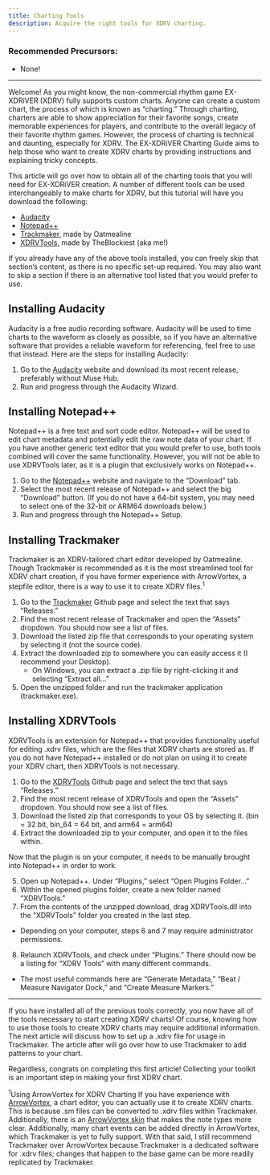 ```yaml
---
title: Charting Tools
description: Acquire the right tools for XDRV charting.
---
```


### Recommended Precursors:

- None!

---

Welcome! As you might know, the non-commercial rhythm game EX-XDRiVER (XDRV) fully supports custom charts. Anyone can create a custom chart, the process of which is known as “charting.” Through charting, charters are able to show appreciation for their favorite songs, create memorable experiences for players, and contribute to the overall legacy of their favorite rhythm games. However, the process of charting is technical and daunting, especially for XDRV. The EX-XDRiVER Charting Guide aims to help those who want to create XDRV charts by providing instructions and explaining tricky concepts.

This article will go over how to obtain all of the charting tools that you will need for EX-XDRiVER creation. A number of different tools can be used interchangeably to make charts for XDRV, but this tutorial will have you download the following:

- [Audacity](https://www.audacityteam.org/)
- [Notepad++](https://notepad-plus-plus.org/)
- [Trackmaker](https://github.com/oatmealine/trackmaker), made by Oatmealine
- [XDRVTools](https://github.com/TheBlockiest/XDRVTools), made by TheBlockiest (aka me!)

If you already have any of the above tools installed, you can freely skip that section’s content, as there is no specific set-up required. You may also want to skip a section if there is an alternative tool listed that you would prefer to use.

## Installing Audacity

Audacity is a free audio recording software. Audacity will be used to time charts to the waveform as closely as possible, so if you have an alternative software that provides a reliable waveform for referencing, feel free to use that instead. Here are the steps for installing Audacity:

1. Go to the [Audacity](https://www.audacityteam.org/) website and download its most recent release, preferably without Muse Hub. 
2. Run and progress through the Audacity Wizard.

## Installing Notepad++

Notepad++ is a free text and sort code editor. Notepad++ will be used to edit chart metadata and potentially edit the raw note data of your chart. If you have another generic text editor that you would prefer to use, both tools combined will cover the same functionality. However, you will not be able to use XDRVTools later, as it is a plugin that exclusively works on Notepad++.

1. Go to the [Notepad++](https://notepad-plus-plus.org/) website and navigate to the “Download” tab.
2. Select the most recent release of Notepad++ and select the big “Download” button. (If you do not have a 64-bit system, you may need to select one of the 32-bit or ARM64 downloads below.)
3. Run and progress through the Notepad++ Setup.

## Installing Trackmaker

Trackmaker is an XDRV-tailored chart editor developed by Oatmealine. Though Trackmaker is recommended as it is the most streamlined tool for XDRV chart creation, if you have former experience with ArrowVortex, a stepfile editor, there is a way to use it to create XDRV files.<sup>1</sup>

1. Go to the [Trackmaker](https://github.com/oatmealine/trackmaker) Github page and select the text that says “Releases.”
2. Find the most recent release of Trackmaker and open the “Assets” dropdown. You should now see a list of files.
3. Download the listed zip file that corresponds to your operating system by selecting it (not the source code).
4. Extract the downloaded zip to somewhere you can easily access it (I recommend your Desktop).
	- On Windows, you can extract a .zip file by right-clicking it and selecting “Extract all…”
5. Open the unzipped folder and run the trackmaker application (trackmaker.exe).

## Installing XDRVTools

XDRVTools is an extension for Notepad++ that provides functionality useful for editing .xdrv files, which are the files that XDRV charts are stored as. If you do not have Notepad++ installed or do not plan on using it to create your XDRV chart, then XDRVTools is not necessary.

1. Go to the [XDRVTools](https://github.com/TheBlockiest/XDRVTools) Github page and select the text that says “Releases.”
2. Find the most recent release of XDRVTools and open the “Assets” dropdown. You should now see a list of files.
3. Download the listed zip that corresponds to your OS by selecting it. (bin = 32 bit, bin_64 = 64 bit, and arm64 = arm64)
4. Extract the downloaded zip to your computer, and open it to the files within.

Now that the plugin is on your computer, it needs to be manually brought into Notepad++ in order to work.

5. Open up Notepad++. Under “Plugins,” select “Open Plugins Folder…”
6. Within the opened plugins folder, create a new folder named “XDRVTools.”
7. From the contents of the unzipped download, drag XDRVTools.dll into the “XDRVTools” folder you created in the last step.
- Depending on your computer, steps 6 and 7 may require administrator permissions.
8. Relaunch XDRVTools, and check under “Plugins.” There should now be a listing for “XDRV Tools” with many different commands.
- The most useful commands here are “Generate Metadata,” “Beat / Measure Navigator Dock,” and “Create Measure Markers.”

---

If you have installed all of the previous tools correctly, you now have all of the tools necessary to start creating XDRV charts! Of course, knowing how to use those tools to create XDRV charts may require additional information. The next article will discuss how to set up a .xdrv file for usage in Trackmaker. The article after will go over how to use Trackmaker to add patterns to your chart.

Regardless, congrats on completing this first article! Collecting your toolkit is an important step in making your first XDRV chart.

<sup>1</sup>Using ArrowVortex for XDRV Charting
If you have experience with [ArrowVortex](https://arrowvortex.ddrnl.com/), a chart editor, you can actually use it to create XDRV charts. This is because .sm files can be converted to .xdrv files within Trackmaker. Additionally, there is an [ArrowVortex skin](https://discord.com/channels/1063248453737648199/1260646793247719477) that makes the note types more clear. Additionally, many chart events can be added directly in ArrowVortex, which Trackmaker is yet to fully support. With that said, I still recommend Trackmaker over ArrowVortex because Trackmaker is a dedicated software for .xdrv files; changes that happen to the base game can be more readily replicated by Trackmaker.